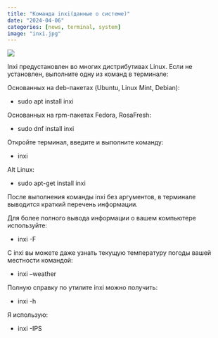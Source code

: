 ```yaml
---
title: "Команда inxi(данные о системе)"
date: "2024-04-06"
categories: [news, terminal, system]
image: "inxi.jpg"
---
```


![](inxi -F.jpg)

Inxi предустановлен во многих дистрибутивах Linux. Если не установлен, выполните одну из команд в терминале:

Основанных на deb-пакетах (Ubuntu, Linux Mint, Debian):

- sudo apt install inxi

Основанных на rpm-пакетах Fedora, RosaFresh:

- sudo dnf install inxi

Откройте терминал, введите и выполните команду:

- inxi

Alt Linux:

- sudo apt-get install inxi

После выполнения команды inxi без аргументов, в терминале выводится краткий перечень информации.

Для более полного вывода информации о вашем компьютере используйте:

- inxi -F

С  inxi вы можете даже узнать текущую температуру погоды вашей местности командой:

- inxi --weather

Полную справку по утилите inxi можно получить:

- inxi -h

Я использую:

- inxi -IPS
